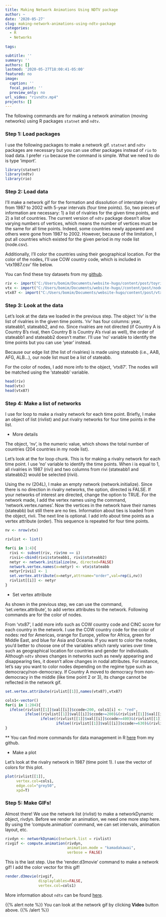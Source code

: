 ```yaml
---
title: Making Network Animations Using NDTV package
author: ~
date: '2020-05-27'
slug: making-network-animations-using-ndtv-package
categories:
  - R
  - Networks
  
tags:

subtitle: ''
summary: ''
authors: []
lastmod: '2020-05-27T18:00:41-05:00'
featured: no
image:
  caption: ''
  focal_point: ''
  preview_only: no
url_video: "rivndtv.mp4"
projects: []
---
```


The following commands are for making a network animation (moving networks) using R packages `statnet` and `ndtv`.

### Step 1: Load packages

I use the following packages to make a network gif. `statnet` and `ndtv` packages are necessary but you can use other packages instead of `rio` to load data. I prefer `rio` because the command is simple. What we need to do is type 'import'.

```r
library(statnet)
library(ndtv)
library(rio)
```


### Step 2: Load data

I'll make a network gif for the formation and dissolution of interstate rivalry from 1987 to 2002 with 5-year intervals (four time points). So, two pieces of information are necessary: 1) a list of rivalries for the given time points, and 2) a list of countries. The current version of `ndtv` package doesn't allow varying numbers of vertices, which means the number of vertices must be the same for all time points. Indeed, some countries newly appeared and others were gone from 1987 to 2002. However, because of the limitation, I put all countries which existed for the given period in my node list (node.csv). 

Additionally, I'll color the countries using their geographical location. For the color of the nodes, I'll use COW country code, which is included in 'vtx1987.csv' file below.  

You can find these toy datasets from my [github](https://github.com/bomibonnie/website-hugo/tree/master/content/post).


```r
riv <- import("C:/Users/bomim/Documents/website-hugo/content/post/toyriv.dta")
vtx <- import("C:/Users/bomim/Documents/website-hugo//content/post/node.csv")
vtx87 <- import("C:/Users/bomim/Documents/website-hugo/content/post/vtx1987.csv")

```

### Step 3: Look at the data

Let's look at the data we loaded in the previous step. The object 'riv' is the list of rivalries in the given time points. 'riv' has four columns: year, stateabb1, stateabb2, and no. Since rivalries are not directed (if Country A is Country B's rival, then Country B is Country A's rival as well), the order of stateabb1 and stateabb2 doesn't matter. I'll use 'no' variable to identify the time points but you can use 'year' instead.

Because our edge list (the list of rivalries) is made using stateabb (i.e., AAB, AFG, ALB...), our node list must be a list of stateabb. 

For the color of nodes, I add more info to the object, 'vtx87'. The nodes will be matched using the 'stateabb' variable.

```r
head(riv)
head(vtx)
head(vtx87)
```

### Step 4: Make a list of networks

I use for loop to make a rivalry network for each time point. Briefly, I make an object of list (rivlist) and put rivalry networks for four time points in the list.

* More details

The object, 'nv', is the numeric value, which shows the total number of countries (204 countries in my node list). 

Let's look at the for loop chunk. This is for making a rivalry network for each time point. I use 'no' variable to identify the time points. When i is equal to 1, all rivalries in 1987 (rivi) and two columns from rivi (stateabb1 and stateabb2) would be selected (rivii). 

Using the nv (204L), I make an empty network (network.initialize). Since there is no direction in rivalry networks, the option, directed is FALSE. If your networks of interest are directed, change the option to TRUE. For the network made, I add the vertex names using the command, 'network.vertex.names'. Now the vertices in the network have their names (stateabb) but still there are no ties. Information about ties is loaded from the object, rivii. The next line is optional. I add info about time points as a vertex attribute (order). This sequence is repeated for four time points.


```r
nv <- nrow(vtx)

rivlist <- list()

for(i in 1:4){
  rivi <- subset(riv, riv$no == i)
  rivii<-cbind(rivi$stateabb1, rivi$stateabb2)
  netyr <- network.initialize(nv, directed=FALSE)
  network.vertex.names(x=netyr) <- vtx$stateabb
  netyr[rivii] <- 1
  set.vertex.attribute(x=netyr,attrname="order",val=rep(i,nv))
  rivlist[[i]] <- netyr
}
```

* Set vertex attribute

As shown in the previous step, we can use the command, 'set.vertex.attribute', to add vertex attributes to the network. Following commands are for the color of nodes. 

From 'vtx87', I add more info such as COW country code and CINC score for each country in the network. I use the COW country code for the color of nodes: red for Americas, orange for Europe, yellow for Africa, green for Middle East, and blue for Asia and Oceania. If you want to color the nodes, you'd better to choose one of the variables which rarely varies over time such as geographical location for countries and gender for individuals. Although `ndtv` shows changes in networks such as newly appearing and disappearing ties, it doesn't allow changes in nodal attributes. For instance, let's say you want to color nodes depending on the regime type such as democracy/non-democracy. If Country A moved to democracy from non-democracy in the middle (like time point 2 or 3), its change cannot be reflected in the network gif.


```r
set.vertex.attribute(rivlist[[1]],names(vtx87),vtx87)

cols1<-vector()
for(i in 1:204){
  ifelse(rivlist[[1]]$val[[i]]$ccode<200, cols1[i] <- "red", 
         ifelse((rivlist[[1]]$val[[i]]$ccode>=200)&(rivlist[[1]]$val[[i]]$ccode<400), cols1[i]<-"orange",
                ifelse((rivlist[[1]]$val[[i]]$ccode>=400)&(rivlist[[1]]$val[[i]]$ccode<630), cols1[i]<-"yellow",
                       ifelse((rivlist[[1]]$val[[i]]$ccode>=630)&(rivlist[[1]]$val[[i]]$ccode<700),cols1[i]<-"green", cols1[i]<-"blue"))))
}
```

** You can find more commands for data management in R [here](https://github.com/bomibonnie/R-Workshops) from my github. 

* Make a plot 

Let's look at the rivalry network in 1987 (time point 1). I use the vector of colors for this plot. 

```r
plot(rivlist[[1]], 
     vertex.col=cols1, 
     edge.col="grey50",
     xpd=T)
```


### Step 5: Make GIFs!

Almost there! We use the network list (rivlist) to make a networkDynamic object, rivdyn. Before we render an animation, we need one more step here. By using the 'compute.animation' command, we can set intervals, animation layout, etc.

```r
rivdyn <- networkDynamic(network.list = rivlist)
rivgif <- compute.animation(rivdyn, 
                            animation.mode = "kamadakawai",
                            verbose = FALSE)

```

This is the last step. Use the 'render.d3movie' command to make a network gif! I add the color vector for this gif!


```r
render.d3movie(rivgif,
               displaylables=FALSE, 
               vertex.col=cols1)
```

More information about `ndtv` can be found [here](https://rdrr.io/cran/ndtv/f/inst/doc/ndtv.pdf).


{{% alert note %}}
You can look at the network gif by clicking **Video** button above.
{{% /alert %}}